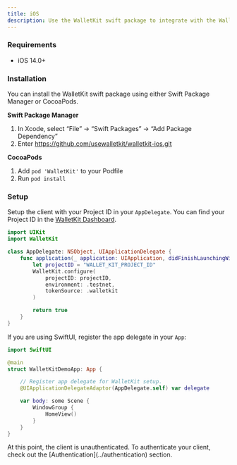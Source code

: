 ```yaml
---
title: iOS
description: Use the WalletKit swift package to integrate with the Wallets API in your iOS app
---
```


### Requirements

- iOS 14.0+

### Installation

You can install the WalletKit swift package using either Swift Package Manager or CocoaPods.

**Swift Package Manager**
1. In Xcode, select “File” → “Swift Packages” → “Add Package Dependency”
2. Enter https://github.com/usewalletkit/walletkit-ios.git

**CocoaPods**
1. Add `pod 'WalletKit'` to your Podfile
2. Run `pod install`

### Setup

Setup the client with your Project ID in your `AppDelegate`. You can find your Project ID in the [WalletKit Dashboard](https://app.walletkit.com/api-keys).

```swift
import UIKit
import WalletKit

class AppDelegate: NSObject, UIApplicationDelegate {
    func application(_ application: UIApplication, didFinishLaunchingWithOptions launchOptions: [UIApplication.LaunchOptionsKey : Any]? = nil) -> Bool {
        let projectID = "WALLET_KIT_PROJECT_ID"
        WalletKit.configure(
            projectID: projectID,
            environment: .testnet,
            tokenSource: .walletkit
        )

        return true
    }
}
```

If you are using SwiftUI, register the app delegate in your `App`:

```swift
import SwiftUI

@main
struct WalletKitDemoApp: App {

    // Register app delegate for WalletKit setup.
    @UIApplicationDelegateAdaptor(AppDelegate.self) var delegate

    var body: some Scene {
        WindowGroup {
            HomeView()
        }
    }
}
```

<Info>
At this point, the client is unauthenticated. To authenticate your client, check out the [Authentication](../authentication) section.
</Info>
